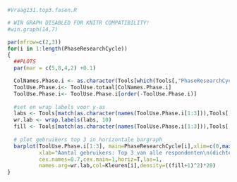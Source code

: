 ```r
#Vraag131.top3.fasen.R

# WIN GRAPH DISABLED FOR KNITR COMPATIBILITY!
#win.graph(14,7)

par(mfrow=c(2,3))
for(i in 1:length(PhaseResearchCycle))
{ 
  ##PLOTS
  par(mar = c(5,8,4,2) +0.1)

  ColNames.Phase.i <- as.character(Tools[which(Tools[,"PhaseResearchCycle"]==i),"Variable.name"])
  ToolUse.Phase.i<- ToolUse.totaal[ColNames.Phase.i]
  ToolUse.Phase.i<- ToolUse.Phase.i[order(-ToolUse.Phase.i)]
  
  #set en wrap labels voor y-as
  labs <- Tools[match(as.character(names(ToolUse.Phase.i[1:3])),Tools[,"Variable.name"]),"Tool.name"]
  wr.lab <- wrap.labels(labs, 10)
  fill <- Tools[match(as.character(names(ToolUse.Phase.i[1:3])),Tools[,"Variable.name"]),"UB.support"]
  
  # plot gebruikers top 3 in horizontale bargraph 
  barplot(ToolUse.Phase.i[1:3], main=PhaseResearchCycle[i],xlim=c(0,max(ToolUse.totaal)),
          xlab="Aantal gebruikers: Top 3 van alle respondenten\n(dichte arcering=UB support)",
          cex.names=0.7,cex.main=1,horiz=T,las=1,
          names.arg=wr.lab,col=Kleuren[i],density=((fill+1)^2)*20)
}


```